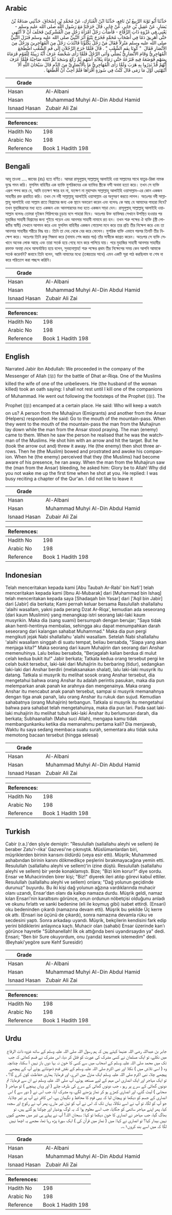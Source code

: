 ## Arabic


<div dir="rtl" lang="ar" style={{fontSize:'larger',backgroundColor:'#f8f9fa',padding:20}}>
حَدَّثَنَا أَبُو تَوْبَةَ الرَّبِيعُ بْنُ نَافِعٍ، حَدَّثَنَا ابْنُ الْمُبَارَكِ، عَنْ مُحَمَّدِ بْنِ إِسْحَاقَ، حَدَّثَنِي صَدَقَةُ بْنُ يَسَارٍ، عَنْ عَقِيلِ بْنِ جَابِرٍ، عَنْ جَابِرٍ، قَالَ خَرَجْنَا مَعَ رَسُولِ اللَّهِ صلى الله عليه وسلم - يَعْنِي فِي غَزْوَةِ ذَاتِ الرِّقَاعِ - فَأَصَابَ رَجُلٌ امْرَأَةَ رَجُلٍ مِنَ الْمُشْرِكِينَ فَحَلَفَ أَنْ لاَ أَنْتَهِي حَتَّى أُهَرِيقَ دَمًا فِي أَصْحَابِ مُحَمَّدٍ فَخَرَجَ يَتْبَعُ أَثَرَ النَّبِيِّ صلى الله عليه وسلم فَنَزَلَ النَّبِيُّ صلى الله عليه وسلم مَنْزِلاً فَقَالَ مَنْ رَجُلٌ يَكْلَؤُنَا فَانْتَدَبَ رَجُلٌ مِنَ الْمُهَاجِرِينَ وَرَجُلٌ مِنَ الأَنْصَارِ فَقَالَ ‏ "‏ كُونَا بِفَمِ الشِّعْبِ ‏"‏ ‏.‏ قَالَ فَلَمَّا خَرَجَ الرَّجُلاَنِ إِلَى فَمِ الشِّعْبِ اضْطَجَعَ الْمُهَاجِرِيُّ وَقَامَ الأَنْصَارِيُّ يُصَلِّي وَأَتَى الرَّجُلُ فَلَمَّا رَأَى شَخْصَهُ عَرَفَ أَنَّهُ رَبِيئَةٌ لِلْقَوْمِ فَرَمَاهُ بِسَهْمٍ فَوَضَعَهُ فِيهِ فَنَزَعَهُ حَتَّى رَمَاهُ بِثَلاَثَةِ أَسْهُمٍ ثُمَّ رَكَعَ وَسَجَدَ ثُمَّ انْتَبَهَ صَاحِبُهُ فَلَمَّا عَرَفَ أَنَّهُمْ قَدْ نَذِرُوا بِهِ هَرَبَ وَلَمَّا رَأَى الْمُهَاجِرِيُّ مَا بِالأَنْصَارِيِّ مِنَ الدَّمِ قَالَ سَبْحَانَ اللَّهِ أَلاَ أَنْبَهْتَنِي أَوَّلَ مَا رَمَى قَالَ كُنْتُ فِي سُورَةٍ أَقْرَأُهَا فَلَمْ أُحِبَّ أَنْ أَقْطَعَهَا ‏.‏
</div>
<div style={{backgroundColor:'#f8f9fa',padding:20, marginBottom: 10}}><table> <thead> <tr> <th>Grade</th> <th></th> </tr> </thead> <tbody> <tr><td>Hasan</td><td>Al-Albani</td></tr><tr><td>Hasan</td><td>Muhammad Muhyi Al-Din Abdul Hamid</td></tr><tr><td>Isnaad Hasan</td><td>Zubair Ali Zai</td></tr></tbody></table><table> <thead> <tr> <th>References:</th> <th></th> </tr> </thead> <tbody><tr><td>Hadith No</td><td>198</td></tr><tr><td>Arabic No</td><td>198</td></tr><tr><td>Reference</td><td>Book 1 Hadith 198</td></tr></tbody></table></div>

## Bengali


<div dir="ltr" lang="bn" style={{fontSize:'larger',backgroundColor:'#f8f9fa',padding:20}}>
আবূ তাওবা .... জাবের (রাঃ) হতে বর্ণিত। আমরা রাসূলুল্লাহ্ সাল্লাল্লাহু আলাইহি ওয়া সাল্লামের সাথে যাতুর-রিকা নামক যুদ্ধে গমন করি। মুসলিম বাহিনীর এক ব্যাক্তি মুশরিকদের এক ব্যাক্তির স্ত্রীকে বন্দী অথবা হত্যা করে। তখন সে ব্যক্তি এরূপ শপথ করে যে, আমি ততক্ষণ ক্ষান্ত হব না, যতক্ষণ না মুহাম্মাদ সাল্লাল্লাহু আলাইহি ওয়াসাল্লাম-এর কোন একজন সাহাবীর রক্ত প্রবাহিত করি। তখন সে নবী সাল্লাল্লাহু আলাইহি ওয়াসাল্লাম এর অনুসরণ করতে লাগল। অতঃপর নবী সাল্লাল্লাহু আলাইহি ওয়া সাল্লাম রাতে বিশ্রামের জন্য এক স্থানে অবতরণ করেন এবং বলেনঃ কে আছ যে আমাদের পাহারা দিবে? তখন মুহাজিরদের মধ্য হতে একজন এবং আনসারদের মধ্য হতে একজন সাড়া দেন। রাসূলুল্লাহ্ সাল্লাল্লাহু আলাইহি ওয়াসাল্লাম বলেনঃ তোমরা দুইজন গিরিপথের চূড়ায় বসে পাহারা দিবে। অতঃপর উক্ত ব্যাক্তিদ্বয় সেখানে উপস্থিত হওয়ার পর মুহাজির সাহাবী বিশ্রামের জন্য শুইয়ে পড়েন এবং আনসার সাহাবী নামাযে রত হন। তখন শত্রু পক্ষের ঐ ব্যক্তি (স্ত্রী লোকটির স্বামী) সেখানে আগমন করে এবং মুসলিম বাহিনীর একজন গোয়েন্দা মনে করে তার প্রতি তীর নিক্ষেপ করে এবং তা আনসার সাহাবীর শরীরে বিদ্ধ হয়। তিনি তা দেহ থেকে বের করে ফেলেন। মুশরিক ব্যক্তি এভাবে পরপর তিনটি তীর নিক্ষেপ করে। অতঃপর তিনি রুকু সিজদা করে (নামায শেষ করার পর) তাঁর সাথীকে জাগ্রত করেন। অতঃপর সে ব্যক্তি সেখানে অনেক লোক আছে এবং তারা সতর্ক হয়ে গেছে মনে করে পালিয়ে যায়। পরে মুহাজির সাহাবী আনসার সাহাবীর রক্তাক্ত অবস্থা দেখে আশ্চর্যান্বিত হয়ে বলেন, সুবহানাল্লাহ! শত্রু পক্ষের প্রথম তীর নিক্ষেপের সময় কেন আপনি আমাকে সতর্ক করেননি? জবাবে তিনি বলেন, আমি নামাযের মধ্যে (তন্ময়তার সাথে) এমন একটি সূরা পাঠ করছিলাম যা শেষ না করে পরিত্যাগ করা পচ্ছন্দ করিনি।
</div>
<div style={{backgroundColor:'#f8f9fa',padding:20, marginBottom: 10}}><table> <thead> <tr> <th>Grade</th> <th></th> </tr> </thead> <tbody> <tr><td>Hasan</td><td>Al-Albani</td></tr><tr><td>Hasan</td><td>Muhammad Muhyi Al-Din Abdul Hamid</td></tr><tr><td>Isnaad Hasan</td><td>Zubair Ali Zai</td></tr></tbody></table><table> <thead> <tr> <th>References:</th> <th></th> </tr> </thead> <tbody><tr><td>Hadith No</td><td>198</td></tr><tr><td>Arabic No</td><td>198</td></tr><tr><td>Reference</td><td>Book 1 Hadith 198</td></tr></tbody></table></div>

## English


<div dir="ltr" lang="en" style={{fontSize:'larger',backgroundColor:'#f8f9fa',padding:20}}>
Narrated Jabir ibn Abdullah: We proceeded in the company of the Messenger of Allah (ﷺ) for the battle of Dhat ar-Riqa. One of the Muslims killed the wife of one of the unbelievers. He (the husband of the woman killed) took an oath saying: I shall not rest until I kill one of the companions of Muhammad. He went out following the footsteps of the Prophet (ﷺ). The Prophet (ﷺ) encamped at a certain place. He said: Who will keep a watch on us? A person from the Muhajirun (Emigrants) and another from the Ansar (Helpers) responded. He said: Go to the mouth of the mountain-pass. When they went to the mouth of the mountain-pass the man from the Muhajirun lay down while the man from the Ansar stood praying. The man (enemy) came to them. When he saw the person he realised that he was the watchman of the Muslims. He shot him with an arrow and hit the target. But he (took the arrow out and) threw it away. He (the enemy) then shot three arrows. Then he (the Muslim) bowed and prostrated and awoke his companion. When he (the enemy) perceived that they (the Muslims) had become aware of his presence, he ran away. When the man from the Muhajirun saw the (man from the Ansar) bleeding, he asked him: Glory be to Allah! Why did you not wake me up the first time when he shot at you. He replied: I was busy reciting a chapter of the Qur'an. I did not like to leave it
</div>
<div style={{backgroundColor:'#f8f9fa',padding:20, marginBottom: 10}}><table> <thead> <tr> <th>Grade</th> <th></th> </tr> </thead> <tbody> <tr><td>Hasan</td><td>Al-Albani</td></tr><tr><td>Hasan</td><td>Muhammad Muhyi Al-Din Abdul Hamid</td></tr><tr><td>Isnaad Hasan</td><td>Zubair Ali Zai</td></tr></tbody></table><table> <thead> <tr> <th>References:</th> <th></th> </tr> </thead> <tbody><tr><td>Hadith No</td><td>198</td></tr><tr><td>Arabic No</td><td>198</td></tr><tr><td>Reference</td><td>Book 1 Hadith 198</td></tr></tbody></table></div>

## Indonesian


<div dir="ltr" lang="id" style={{fontSize:'larger',backgroundColor:'#f8f9fa',padding:20}}>
Telah menceritakan kepada kami [Abu Taubah Ar-Rabi' bin Nafi'] telah menceritakan kepada kami [Ibnu Al-Mubarak] dari [Muhammad bin Ishaq] telah menceritakan kepada saya [Shadaqah bin Yasar] dari ['Aqil bin Jabir] dari [Jabir] dia berkata; Kami pernah keluar bersama Rasulullah shallallahu 'alaihi wasallam, yakni pada perang Dzat Ar-Riqa', kemudian ada seseorang (dari kaum Muslimin) yang menangkap istri seorang laki-laki kaum musyrikin. Maka dia (sang suami) bersumpah dengan berujar; "Saya tidak akan henti-hentinya membalas, sehingga aku dapat menumpahkan darah seseorang dari kalangan sahabat Muhammad." Maka dia pun pergi mengikuti jejak Nabi shallallahu 'alaihi wasallam. Setelah Nabi shallallahu 'alaihi wasallam singgah di suatu tempat, beliau bersabda, "Siapa yang akan menjaga kita?" Maka seorang dari kaum Muhajirin dan seorang dari Anshar memenuhinya. Lalu beliau bersabda, "Berjagalah kalian berdua di mulut celah kedua bukit itu!" Jabir berkata; Tatkala kedua orang tersebut pergi ke celah bukit tersebut, laki-laki dari Muhajirin itu berbaring (tidur), sedangkan laki-laki dari Anshar berdiri (melaksanakan shalat), lalu laki-laki musyrik itu datang. Tatkala si musyrik itu melihat sosok orang Anshar tersebut, dia mengetahui bahwa orang Anshar itu adalah perintis pasukan, maka dia pun melemparkan anak panah ke arahnya dan mengenainya. Maka orang Anshar itu mencabut anak panah tersebut, sampai si musyrik memanahnya dengan tiga anak panah, lalu orang Anshar itu rukuk dan sujud. Kemudian sahabatnya (orang Muhajirin) terbangun. Tatkala si musyrik itu mengetahui bahwa para sahabat telah mengetahuinya, maka dia pun lari. Pada saat laki-laki muhajirin itu melihat tubuh laki-laki Anshar itu berlumuran darah, dia berkata; Subhaanallah (Maha suci Allah), mengapa kamu tidak membangunkanku ketika dia memanahmu pertama kali? Dia menjawab, Waktu itu saya sedang membaca suatu surah, sementara aku tidak suka memotong bacaan tersebut (hingga selesai)
</div>
<div style={{backgroundColor:'#f8f9fa',padding:20, marginBottom: 10}}><table> <thead> <tr> <th>Grade</th> <th></th> </tr> </thead> <tbody> <tr><td>Hasan</td><td>Al-Albani</td></tr><tr><td>Hasan</td><td>Muhammad Muhyi Al-Din Abdul Hamid</td></tr><tr><td>Isnaad Hasan</td><td>Zubair Ali Zai</td></tr></tbody></table><table> <thead> <tr> <th>References:</th> <th></th> </tr> </thead> <tbody><tr><td>Hadith No</td><td>198</td></tr><tr><td>Arabic No</td><td>198</td></tr><tr><td>Reference</td><td>Book 1 Hadith 198</td></tr></tbody></table></div>

## Turkish


<div dir="ltr" lang="tr" style={{fontSize:'larger',backgroundColor:'#f8f9fa',padding:20}}>
Cabir (r.a.)'den şöyle demiştir: "Resulullah (sallallahu aleyhi ve sellem) ile beraber Zatu'r-rika' Gazvesi'ne çıkmıştık. Müslümanlardan biri, müşriklerden birinin karısını öldürdü (veya esir etti). Müşrik; Muhammed ashabından birinin kanını dökmedikçe peşlerini bırakmayacağına yemin etti. Resulullah (sallallahu aleyhi ve sellem)'in izine düştü. Resulullah (sallallahu aleyhi ve sellem) bir yerde konaklamıştı. Bize; "Bizi kim korur?" diye sordu. Ensar ve Muhacirinden birer kişi; "Biz!" diyerek ileri atılıp görevi kabuİ ettiler. Resulullah (sallallahu aleyhi ve sellem) onlara; "Dağ yolunun geçidinde durunuz" buyurdu. Bu iki kişi dağ yolunun ağzına vardıklarında muhacir olanı uzandı, Ensar'dan olanı da kalkıp namaza durdu. Müşrik geldi, namaz kılan Ensari'nin karaltısını görünce, onun ordunun nöbetçisi olduğunu anladı ve okunu fırlattı ve sanki bedenine (eli ile koymuş gibi) isabet ettirdi. (Ensari) oku bedeninden çıkardı (namazına devam etti). Müşrik bu şekilde Üç kerre ok attı. (Ensari ise üçünü de çıkardı), sonra namazına devamla rüku ve secdesini yaptı. Sonra arkadaşı uyandı. Müşrik, bekçilerin kendisini fark edip yerini bildiklerini anlayınca kaçtı. Muhacir olan (sahabi) Ensar üzerinde kan'ı görünce hayretle "Sübhanellah! İlk ok attığında beni uyandırsaydın ya" dedi. Ensari; "Ben bir Sure okuyordum, onu (yarıda) kesmek istemedim" dedi. (Beyhaki'yegöre sure Kehf Suresidir)
</div>
<div style={{backgroundColor:'#f8f9fa',padding:20, marginBottom: 10}}><table> <thead> <tr> <th>Grade</th> <th></th> </tr> </thead> <tbody> <tr><td>Hasan</td><td>Al-Albani</td></tr><tr><td>Hasan</td><td>Muhammad Muhyi Al-Din Abdul Hamid</td></tr><tr><td>Isnaad Hasan</td><td>Zubair Ali Zai</td></tr></tbody></table><table> <thead> <tr> <th>References:</th> <th></th> </tr> </thead> <tbody><tr><td>Hadith No</td><td>198</td></tr><tr><td>Arabic No</td><td>198</td></tr><tr><td>Reference</td><td>Book 1 Hadith 198</td></tr></tbody></table></div>

## Urdu


<div dir="rtl" lang="ur" style={{fontSize:'larger',backgroundColor:'#f8f9fa',padding:20}}>
جابر بن عبداللہ رضی اللہ عنہما کہتے ہیں کہ ہم رسول اللہ صلی اللہ علیہ وسلم کے ساتھ غزوہ ذات الرقاع میں نکلے، تو ایک مسلمان نے کسی مشرک کی عورت کو قتل کر دیا، اس مشرک نے قسم کھائی کہ جب تک میں محمد صلی اللہ علیہ وسلم کے اصحاب میں سے کسی کا خون نہ بہا دوں باز نہیں آ سکتا، چنانچہ وہ ( اسی تلاش میں ) نکلا اور نبی اکرم صلی اللہ علیہ وسلم کے نقش قدم ڈھونڈتے ہوئے آپ کے پیچھے پیچھے چلا، نبی اکرم صلی اللہ علیہ وسلم ایک منزل میں اترے، اور فرمایا: ہماری حفاظت کون کرے گا؟ ، تو ایک مہاجر اور ایک انصاری اس مہم کے لیے مستعد ہوئے، آپ صلی اللہ علیہ وسلم نے ان سے فرمایا: تم دونوں گھاٹی کے سرے پر رہو ، جب دونوں گھاٹی کے سرے کی طرف چلے ( اور وہاں پہنچے ) تو مہاجر ( صحابی ) لیٹ گئے، اور انصاری کھڑے ہو کر نماز پڑھنے لگے، وہ مشرک آیا، جب اس نے ( دور سے ) اس انصاری کے جسم کو دیکھا تو پہچان لیا کہ یہی قوم کا محافظ و نگہبان ہے، اس کافر نے آپ پر تیر چلایا، جو آپ کو لگا، تو آپ نے اسے نکالا، یہاں تک کہ اس نے آپ کو تین تیر مارے، پھر آپ نے رکوع اور سجدہ کیا، پھر اپنے مہاجر ساتھی کو جگایا، جب اسے معلوم ہوا کہ یہ لوگ ہوشیار اور چوکنا ہو گئے ہیں، تو بھاگ گیا، جب مہاجر نے انصاری کا خون دیکھا تو کہا: سبحان اللہ! آپ نے پہلے ہی تیر میں مجھے کیوں نہیں بیدار کیا؟ تو انصاری نے کہا: میں ( نماز میں قرآن کی ) ایک سورۃ پڑھ رہا تھا، مجھے یہ اچھا نہیں لگا کہ میں اسے بند کروں۱؎۔
</div>
<div style={{backgroundColor:'#f8f9fa',padding:20, marginBottom: 10}}><table> <thead> <tr> <th>Grade</th> <th></th> </tr> </thead> <tbody> <tr><td>Hasan</td><td>Al-Albani</td></tr><tr><td>Hasan</td><td>Muhammad Muhyi Al-Din Abdul Hamid</td></tr><tr><td>Isnaad Hasan</td><td>Zubair Ali Zai</td></tr></tbody></table><table> <thead> <tr> <th>References:</th> <th></th> </tr> </thead> <tbody><tr><td>Hadith No</td><td>198</td></tr><tr><td>Arabic No</td><td>198</td></tr><tr><td>Reference</td><td>Book 1 Hadith 198</td></tr></tbody></table></div>